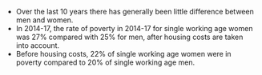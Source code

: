 * Over the last 10 years there has generally been little difference between men and women.
* In 2014-17, the rate of poverty in 2014-17  for single working age women was 27% compared with 25% for men, after housing costs are taken into account.
* Before housing costs, 22% of single working age women were in poverty compared to 20% of single working age men.
